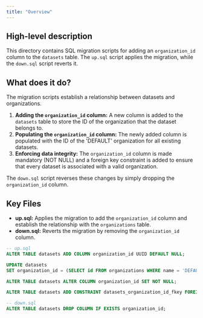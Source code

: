 ```yaml
---
title: "Overview"
---
```


## High-level description
This directory contains SQL migration scripts for adding an `organization_id` column to the `datasets` table. The `up.sql` script applies the migration, while the `down.sql` script reverts it.

## What does it do?
The migration scripts establish a relationship between datasets and organizations. 

1. **Adding the `organization_id` column:** A new column is added to the `datasets` table to store the ID of the organization that the dataset belongs to.
2. **Populating the `organization_id` column:**  The newly added column is populated with the ID of the 'DEFAULT' organization for all existing datasets.
3. **Enforcing data integrity:** The `organization_id` column is made mandatory (NOT NULL) and a foreign key constraint is added to ensure that every dataset is associated with a valid organization.

The `down.sql` script reverses these changes by simply dropping the `organization_id` column.

## Key Files
- **up.sql:** Applies the migration to add the `organization_id` column and establish the relationship with the `organizations` table.
- **down.sql:** Reverts the migration by removing the `organization_id` column.

```sql
-- up.sql
ALTER TABLE datasets ADD COLUMN organization_id UUID DEFAULT NULL;

UPDATE datasets
SET organization_id = (SELECT id FROM organizations WHERE name = 'DEFAULT');

ALTER TABLE datasets ALTER COLUMN organization_id SET NOT NULL;

ALTER TABLE datasets ADD CONSTRAINT datasets_organization_id_fkey FOREIGN KEY (organization_id) REFERENCES organizations(id);
```

```sql
-- down.sql
ALTER TABLE datasets DROP COLUMN IF EXISTS organization_id;
```
